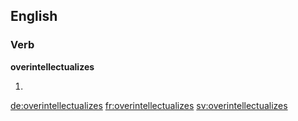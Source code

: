==English==

===Verb===
'''overintellectualizes'''

# {{en-third-person singular of|overintellectualize}}

[[de:overintellectualizes]]
[[fr:overintellectualizes]]
[[sv:overintellectualizes]]